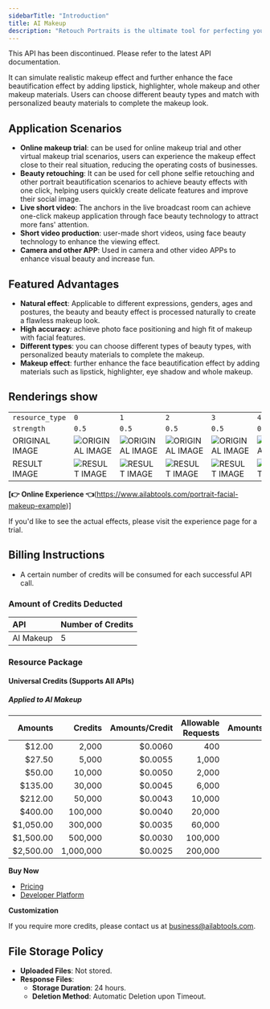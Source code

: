 ```yaml
---
sidebarTitle: "Introduction"
title: AI Makeup
description: "Retouch Portraits is the ultimate tool for perfecting your photos with ease. Our advanced image processing technology offers a range of features such as sharpening, skin tone whitening, face slimming, facial features adjustment, spot and acne treatment, AI face slimming, and AI makeup—all with just one click! Reduce the time spent editing photos, and achieve professional results without the hassle. With Retouch Portraits, your photos will look flawless."
---
```


<Danger>
This API has been discontinued. Please refer to the latest API documentation.

It can simulate realistic makeup effect and further enhance the face beautification effect by adding lipstick, highlighter, whole makeup and other makeup materials. Users can choose different beauty types and match with personalized beauty materials to complete the makeup look.
</Danger>

## Application Scenarios

- **Online makeup trial**: can be used for online makeup trial and other virtual makeup trial scenarios, users can experience the makeup effect close to their real situation, reducing the operating costs of businesses.
- **Beauty retouching**: It can be used for cell phone selfie retouching and other portrait beautification scenarios to achieve beauty effects with one click, helping users quickly create delicate features and improve their social image.
- **Live short video**: The anchors in the live broadcast room can achieve one-click makeup application through face beauty technology to attract more fans' attention.
- **Short video production**: user-made short videos, using face beauty technology to enhance the viewing effect.
- **Camera and other APP**: Used in camera and other video APPs to enhance visual beauty and increase fun.

## Featured Advantages

- **Natural effect**: Applicable to different expressions, genders, ages and postures, the beauty and beauty effect is processed naturally to create a flawless makeup look.
- **High accuracy**: achieve photo face positioning and high fit of makeup with facial features.
- **Different types**: you can choose different types of beauty types, with personalized beauty materials to complete the makeup.
- **Makeup effect**: further enhance the face beautification effect by adding materials such as lipstick, highlighter, eye shadow and whole makeup.

## Renderings show

|                 |                                    |                                    |                                    |                                    |                                    |                                    |                                    |
|:----------------|:-----------------------------------|:-----------------------------------|:-----------------------------------|:-----------------------------------|:-----------------------------------|:-----------------------------------|:-----------------------------------|
| `resource_type` | `0`                                | `1`                                | `2`                                | `3`                                | `4`                                | `5`                                | `6`                                |
| `strength`      | `0.5`                              | `0.5`                              | `0.5`                              | `0.5`                              | `0.5`                              | `0.5`                              | `0.5`                              |
| ORIGINAL IMAGE  | ![ORIGINAL IMAGE][OriginalImage-1] | ![ORIGINAL IMAGE][OriginalImage-1] | ![ORIGINAL IMAGE][OriginalImage-1] | ![ORIGINAL IMAGE][OriginalImage-1] | ![ORIGINAL IMAGE][OriginalImage-1] | ![ORIGINAL IMAGE][OriginalImage-1] | ![ORIGINAL IMAGE][OriginalImage-1] |
| RESULT IMAGE    | ![RESULT IMAGE][ResultImage-0-5-1] | ![RESULT IMAGE][ResultImage-1-5-1] | ![RESULT IMAGE][ResultImage-2-5-1] | ![RESULT IMAGE][ResultImage-3-5-1] | ![RESULT IMAGE][ResultImage-4-5-1] | ![RESULT IMAGE][ResultImage-5-5-1] | ![RESULT IMAGE][ResultImage-6-5-1] |

**[👉 Online Experience 👈**(https://www.ailabtools.com/portrait-facial-makeup-example)]

If you'd like to see the actual effects, please visit the experience page for a trial.

## Billing Instructions

- A certain number of credits will be consumed for each successful API call.

### Amount of Credits Deducted

| API       | Number of Credits |
|:----------|:------------------|
| AI Makeup | 5                 |

### Resource Package

#### Universal Credits (Supports All APIs)

##### Applied to AI Makeup

|   Amounts |   Credits | Amounts/Credit | Allowable Requests | Amounts/Request |
|----------:|----------:|---------------:|-------------------:|----------------:|
|    $12.00 |     2,000 |        $0.0060 |                400 |         $0.0300 |
|    $27.50 |     5,000 |        $0.0055 |              1,000 |         $0.0275 |
|    $50.00 |    10,000 |        $0.0050 |              2,000 |         $0.0250 |
|   $135.00 |    30,000 |        $0.0045 |              6,000 |         $0.0225 |
|   $212.00 |    50,000 |        $0.0043 |             10,000 |         $0.0215 |
|   $400.00 |   100,000 |        $0.0040 |             20,000 |         $0.0200 |
| $1,050.00 |   300,000 |        $0.0035 |             60,000 |         $0.0175 |
| $1,500.00 |   500,000 |        $0.0030 |            100,000 |         $0.0150 |
| $2,500.00 | 1,000,000 |        $0.0025 |            200,000 |         $0.0125 |

**Buy Now**

- <a href="https://www.ailabtools.com/price?tab=developer" target="_blank">Pricing</a>
- <a href="https://www.ailabtools.com/developer-platform" target="_blank">Developer Platform</a>

**Customization**

If you require more credits, please contact us at <a href="mailto:business@ailabtools.com">business@ailabtools.com</a>.

## File Storage Policy

- **Uploaded Files**: Not stored.
- **Response Files**:
  - **Storage Duration**: 24 hours.
  - **Deletion Method**: Automatic Deletion upon Timeout.

[OriginalImage-1]: https://ai-resource.ailabtools.com/rapidapi/facebody/AIMakeup/OriginalImage-1.webp

[ResultImage-0-5-1]: https://ai-resource.ailabtools.com/rapidapi/facebody/AIMakeup/ResultImage-0-5-1.webp

[ResultImage-1-5-1]: https://ai-resource.ailabtools.com/rapidapi/facebody/AIMakeup/ResultImage-1-5-1.webp

[ResultImage-2-5-1]: https://ai-resource.ailabtools.com/rapidapi/facebody/AIMakeup/ResultImage-2-5-1.webp

[ResultImage-3-5-1]: https://ai-resource.ailabtools.com/rapidapi/facebody/AIMakeup/ResultImage-3-5-1.webp

[ResultImage-4-5-1]: https://ai-resource.ailabtools.com/rapidapi/facebody/AIMakeup/ResultImage-4-5-1.webp

[ResultImage-5-5-1]: https://ai-resource.ailabtools.com/rapidapi/facebody/AIMakeup/ResultImage-5-5-1.webp

[ResultImage-6-5-1]: https://ai-resource.ailabtools.com/rapidapi/facebody/AIMakeup/ResultImage-6-5-1.webp